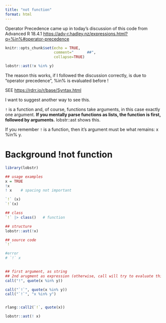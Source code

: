 ```yaml
---
title: "not function"
format: html
---
```


Operator Precedence came up in today's discussion of this code from Advanced R 18.4.1 [https://adv-r.hadley.nz/expressions.html?q=%in%#operator-precedence](https://adv-r.hadley.nz/expressions.html?q=%in%#operator-precedence){.uri}

```r
knitr::opts_chunk$set(echo = TRUE,  
                      comment="      ##", 
                      collapse=TRUE)

lobstr::ast(!x %in% y)
```

The reason this works, if I followed the discussion correctly, is due to "operator precedence", %in% is evaluated before !

SEE <https://rdrr.io/r/base/Syntax.html>

I want to suggest another way to see this.

`!` is a function and, of course, functions take arguments, in this case exactly one argument. **If you mentally parse functions as lists,  the function is first, followed by arguments.** lobstr::ast shows this.

If you remember `!` is a function, then it's argument must be what remains: x %in% y.

# Background !not function

```r
library(lobstr)

## usage examples
x = TRUE
!x
! x    # spacing not important

`!` (x)
`!`(x)

## class
`!` |> class()   # function

## structure
lobstr::ast(!x)

## source code
`!`

#error
# `!` x
 
```

```r

## first argument, as string
## 2nd arugment as expression (otherwise, call will try to evaluate this argument)
call("!", quote(x %in% y))

call("`!`", quote(x %in% y))
call("`!`", "x %in% y")


rlang::call2(`!`, quote(x))
```

```r
lobstr::ast(! x)
```
